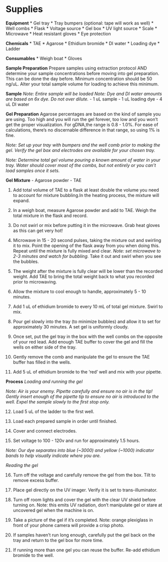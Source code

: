 # Supplies 
**Equipment**
* Gel tray
* Tray bumpers (optional: tape will work as well)
* Well combs
* Flask
* Voltage source
* Gel box
* UV light source
* Scale
* Microwave
* Heat resistant gloves
* Eye protection

**Chemicals**
* TAE 
* Agarose
* Ethidium bromide
* DI water
* Loading dye
* Ladder

**Consumables**
* Weigh boat
* Gloves

**Sample Preparation**
Prepare samples using extraction protocol AND determine your sample concentrations before moving into gel preparation. This can be done the day before. Minimum concentration should be 50 ng/uL. Alter your total sample volume for loading to achieve this minimum. 

**Sample**
_Note: Entire sample will be loaded_
_Note: Dye and DI water amounts are based on 6x dye. Do not over dilute._
- 1 uL sample
- 1 uL loading dye 
- 4 uL DI water

**Gel Preparation**
Agarose percentages are based on the kind of sample you are using. Too high and you will run the gel forever, too low and you won’t get the proper visualization. For gDNA,the range is 0.8 - 1.0%. For ease of calculations, there’s no discernable difference in that range, so using 1% is fine. 

_Note: Set up your tray with bumpers and the well comb prior to making the gel. Verify the gel box and electrodes are available for your chosen tray._

_Note: Determine total gel volume pouring a known amount of water in your tray. Water should cover most of the combs, but not entirely or you can’t load samples once it sets._

**Gel Mixture**
- Agarose powder
- TAE 

1. Add total volume of TAE to a flask at least double the volume you need to account for mixture bubbling.In the heating process, the mixture will expand. 

2. In a weigh boat, measure Agarose powder and add to TAE. Weigh the total mixture in the flask and record.

3. Do not swirl or mix before putting it in the microwave. Grab heat gloves as this can get very hot! 

4. Microwave in 15 - 20 second pulses, taking the mixture out and swirling it to mix. Point the opening of the flask away from you when doing this. Repeat until the mixture is fully mixed and clear. _Note: set microwave to 2-3 minutes and watch for bubbling._ Take it out and swirl when you see the bubbles.

5. The weight after the mixture is fully clear will be lower than the recorded weight.  Add TAE to bring the total weight back to what you recorded prior to microwaving.

6. Allow the mixture to cool enough to handle, approximately 5 - 10 minutes.

7. Add 1 uL of ethidium bromide to every 10 mL of total gel mixture. Swirl to mix.

8. Pour gel slowly into the tray (to minimize bubbles) and allow it to set for approximately 30 minutes. A set gel is uniformly cloudy.

9. Once set, put the gel tray in the box with the well combs on the opposite of your red lead. Add enough TAE buffer to cover the gel and fill the wells on either side of the tray. 

10. Gently remove the comb and manipulate the gel to ensure the TAE buffer has filled in the wells.

11. Add 5 uL of ethidium bromide to the ‘red’ well and mix with your pipette.

**Process**
*Loading and running the gel*

_Note: Air is your enemy. Pipette carefully and ensure no air is in the tip! Gently insert enough of the pipette tip to ensure no air is introduced to the well. Expel the sample slowly to the first stop only._

12. Load 5 uL of the ladder to the first well.

13. Load each prepared sample in order until finished. 

14. Cover and connect electrodes. 

15. Set voltage to 100 - 120v and run for approximately 1.5 hours. 

_Note: Our dye separates into blue (~3000)  and yellow (~1000)  indicator bands to help visually indicate where you are._


*Reading the gel*

16. Turn off the voltage and carefully remove the gel from the box. Tilt to remove excess buffer.

17. Place gel directly on the UV imager. Verify it is set to trans-illuminator.

18. Turn off room lights and cover the gel with the clear UV shield before turning on. Note: this emits UV radiation, don’t manipulate gel or stare at uncovered gel when the machine is on.

19. Take a picture of the gel if it’s completed. Note: orange plexiglass in front of your phone camera will provide a crisp photo.

20. If samples haven't run long enough, carefully put the gel back on the tray and return to the gel box for more time.

21. If running more than one gel you can reuse the buffer. Re-add ethidium bromide to the well.
